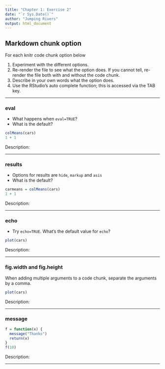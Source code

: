```yaml
---
title: "Chapter 1: Exercise 2"
date: "`r Sys.Date()`"
author: "Jumping Rivers"
output: html_document
---
```


## Markdown chunk option

For each knitr code chunk option below

1. Experiment with the different options.
2. Re-render the file to see what the option does. If you cannot tell, re-render the file both with and without the code chunk.
3. Describe in your own words what the option does.
4. Use the RStudio's auto complete function; this is accessed via the TAB key.

***

### eval

  * What happens when `eval=TRUE`?
  * What is the default?
```r
colMeans(cars)
1 + 1
```
Description:

***

### results

  * Options for results are `hide`, `markup` and `asis`
  * What is the default?
```r
carmeans = colMeans(cars)
1 + 1
```
Description:

***

###  echo
  * Try `echo=TRUE`. What's the default value for `echo`?

```r
plot(cars)
```
Description:

***

### fig.width and fig.height

When adding multiple arguments to a code chunk, separate the arguments by a comma.

```r
plot(cars)
```
Description:

***

### message   

```r
f = function(x) {
  message("Thanks")
  return(x)
}
f(10)
```
Description:

***
